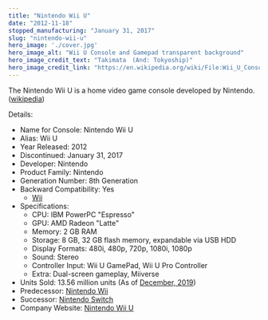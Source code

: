 ```yaml
---
title: "Nintendo Wii U"
date: "2012-11-18"
stopped_manufacturing: "January 31, 2017"
slug: "nintendo-wii-u"
hero_image: './cover.jpg'
hero_image_alt: "Wii U Console and Gamepad transparent background"
hero_image_credit_text: "Takimata　(And: Tokyoship)"
hero_image_credit_link: "https://en.wikipedia.org/wiki/File:Wii_U_Console_and_Gamepad.png"
---
```


The Nintendo Wii U is a home video game console developed by Nintendo. ([wikipedia](https://en.wikipedia.org/wiki/Wii_U))

Details:
- Name for Console: Nintendo Wii U
- Alias: Wii U
- Year Released: 2012
- Discontinued: January 31, 2017
- Developer: Nintendo
- Product Family: Nintendo
- Generation Number: 8th Generation
- Backward Compatibility: Yes
	- [Wii](../nintendo-wii)
- Specifications:
	- CPU: IBM PowerPC "Espresso"
	- GPU: AMD Radeon "Latte"
	- Memory: 2 GB RAM
	- Storage: 8 GB, 32 GB flash memory, expandable via USB HDD
	- Display Formats: 480i, 480p, 720p, 1080i, 1080p
	- Sound: Stereo
	- Controller Input: Wii U GamePad, Wii U Pro Controller
	- Extra: Dual-screen gameplay, Miiverse
- Units Sold: 13.56 million units (As of [December, 2019](https://en.wikipedia.org/wiki/Wii_U))
- Predecessor: [Nintendo Wii](../nintendo-wii)
- Successor: [Nintendo Switch](../nintendo-switch)
- Company Website: [Nintendo Wii U](https://www.nintendo.co.za/Wii-U/Wii-U-344102.html)

